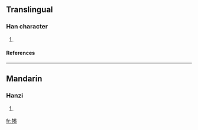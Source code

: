 ==Translingual==
===Han character===
{{Han char|rn=50|rad=巾|as=09|sn=12|four=|canj=中月日心女 (LBAPV)}}
# {{defn|Han|sort=巾09}}
====References====
{{Han ref|kx=0334.220|dkj=08996|dj=0641.240|hdz=10747.090|uh=5E46|ud=24134}}
----
==Mandarin==
===Hanzi===
{{cmn-hanzi|pin=[[yì]] ([[yi4]])|wg=i<sup>4</sup>}}
# {{defn|Mandarin}}

[[fr:幆]]